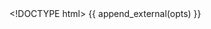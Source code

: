 <!DOCTYPE html>
<html>
  <head>
    <meta http-equiv="Content-Type" content="text/html; charset=utf-8"/>
    <title>Line with focus</title>
    {{ append_external(opts) }}
  </head>

  <body>
    <script type="text/javascript">
      var data = {{ get_data_as_json(opts) }};

      nv.addGraph(function() {

          var w = {{ opts$params$width }},
              h = {{ opts$params$height }};

          var chart = nv.models.lineWithFocusChart();

          chart.xAxis
              .tickFormat(d3.format(',f'));

          chart.yAxis
              .tickFormat(d3.format(',.2f'));

         chart.y2Axis
             .tickFormat(d3.format(',.2f'));

         var svg = d3.select("body").append("svg:svg")
               .style("width", w)
               .style("height", h);

         svg.datum(data)
           .transition().duration(500)
             .call(chart);

         nv.utils.windowResize(chart.update);

         return chart;
       });
    </script>

  </body>
</html>